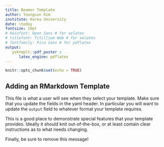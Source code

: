 ```yaml
---
title: Beamer Template
author: Youngsun Kim
institute: Korea University
date: \today
fontsize: 10pt
# mainfont: Open Sans # for xelatex
# titlefont: Titillium Web # for xelatex
# fontfamily: Fira Sans # for pdflatex
output: 
   ysktmplt::pdf_poster :
      latex_engine: pdflatex
---
```


```r
knitr::opts_chunk$set(echo = TRUE)
```

## Adding an RMarkdown Template

This file is what a user will see when they select your template. Make sure that you update the fields in the yaml header. In particular you will want to update the `output` field to whatever format your template requires.

This is a good place to demonstrate special features that your template provides. Ideally it should knit out-of-the-box, or at least contain clear instructions as to what needs changing.

Finally, be sure to remove this message!

